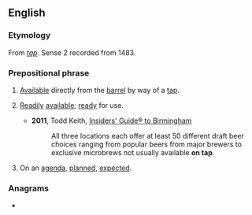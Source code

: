 ==English==

===Etymology===
From ''[[tap#Noun|tap]]''. Sense 2 recorded from 1483.

===Prepositional phrase===
{{en-PP}}

# {{lb|en|of beer, etc.}} [[available|Available]] directly from the [[barrel]] by way of a [[tap]].
# {{lb|en|by extension}} [[readily|Readily]] [[available]]; [[ready]] for use.
#* '''2011''', Todd Keith, [https://books.google.com/books?id=939PltH5klYC&pg=PA89&dq=%22available+on+tap%22&hl=en&sa=X&ved=0ahUKEwibxomg9rLOAhUO5GMKHe-zAM8Q6AEIKDAC#v=onepage&q=%22available%20on%20tap%22&f=false Insiders' Guide® to Birmingham]
#*: All three locations each offer at least 50 different draft beer choices ranging from popular beers from major brewers to exclusive microbrews not usually available '''on tap'''.
# On an [[agenda]], [[plan]]ned, [[expect]]ed.

===Anagrams===
* {{anagrams|en|a=anopt|Paton|panto|panto-}}